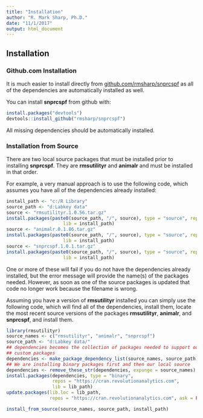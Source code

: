 ```yaml
---
title: "Installation"
author: "R. Mark Sharp, Ph.D."
date: "11/1/2017"
output: html_document
---
```


## Installation

### Github.com Installation

It is much easier to install directly from
[github.com/rmsharp/snprcspf](https://github.com/rmsharp/snprcspf) as all of 
the dependencies are automatically installed as well.

You can install **snprcspf** from github with:

```r
install.packages("devtools")
devtools::install_github("rmsharp/snprcspf")

```

All missing dependencies should be automatically installed.

### Installation from Source
There are two local source packages that must be installed prior to installing
__snprcspf__.
They are __rmsutilityr__ and __animalr__ and must be installed in that order.

For example, a very manual approach is to use the following code, which
assumes you have all of the dependencies already installed:
```r
install_path <- "c:/R Library"
source_path <- "d:Labkey data"
source <- "rmsutilityr.1.0.56.tar.gz"
install.packages(paste0(source_path, "/", source), type = "source", repos = NULL,
                     lib = install_path)
source <- "animalr.0.1.86.tar.gz"
install.packages(paste0(source_path, "/", source), type = "source", repos = NULL,
                     lib = install_path)
source <- "snprcspf.1.0.1.tar.gz"
install.packages(paste0(source_path, "/", source), type = "source", repos = NULL,
                     lib = install_path)
```
One or more of these will fail if you do not have the dependencies already 
installed, but the error message will provide the name(s) of the packages 
needed.
However, as soon as one of the source packages is updated that code no longer 
work because the filename is wrong.

Assuming you have a version of __rmsutilityr__ installed you can simply use 
the following code, which will find all of the dependencies, install them,
locate the most recent source versions of the packages __rmsutilityr__,
__animalr__, and __snprcspf__, and install them.
```r
library(rmsutilityr)
source_names <- c("rmsutilityr", "animalr", "snprcspf")
source_path <- "d:Labkey data/"
## dependencies becomes the collection of packages needed to support our
## custom packages
dependencies <- make_package_dependency_list(source_names, source_path)
## We are installing binary packages first and then our local source
dependencies <- remove_these_str(dependencies, expunge = source_names)
install.packages(dependencies, type = "binary",
                 repos = "https://cran.revolutionanalytics.com",
                 lib = lib_path)
update.packages(lib.loc = lib_path,
                repos = "https://cran.revolutionanalytics.com", ask = FALSE)

install_from_source(source_names, source_path, install_path)

```

